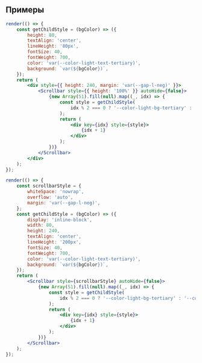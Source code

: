 ## Примеры

```jsx live
render(() => {
    const getChildStyle = (bgColor) => ({
        height: 80,
        textAlign: 'center',
        lineHeight: '80px',
        fontSize: 40,
        fontWeight: 700,
        color: 'var(--color-light-text-tertiary)',
        background: `var(${bgColor})`,
    });
    return (
        <div style={{ height: 240, margin: 'var(--gap-l-neg)' }}>
            <Scrollbar style={{ height: '100%' }} autoHide={false}>
                {new Array(51).fill(null).map((_, idx) => {
                    const style = getChildStyle(
                        idx % 2 === 0 ? '--color-light-bg-tertiary' : '--color-light-bg-secondary',
                    );
                    return (
                        <div key={idx} style={style}>
                            {idx + 1}
                        </div>
                    );
                })}
            </Scrollbar>
        </div>
    );
});
```

```jsx live
render(() => {
    const scrollbarStyle = {
        whiteSpace: 'nowrap',
        overflow: 'auto',
        margin: 'var(--gap-l-neg)',
    };
    const getChildStyle = (bgColor) => ({
        display: 'inline-block',
        width: 80,
        height: 240,
        textAlign: 'center',
        lineHeight: '200px',
        fontSize: 40,
        fontWeight: 700,
        color: 'var(--color-light-text-tertiary)',
        background: `var(${bgColor})`,
    });
    return (
        <Scrollbar style={scrollbarStyle} autoHide={false}>
            {new Array(51).fill(null).map((_, idx) => {
                const style = getChildStyle(
                    idx % 2 === 0 ? '--color-light-bg-tertiary' : '--color-light-bg-secondary',
                );
                return (
                    <div key={idx} style={style}>
                        {idx + 1}
                    </div>
                );
            })}
        </Scrollbar>
    );
});
```

